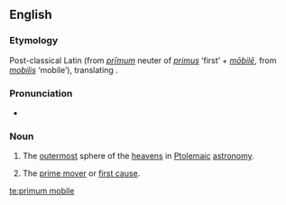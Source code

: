 ==English==

===Etymology===
Post-classical Latin (from {{L.}} ''[[primum|prīmum]]'' neuter of ''[[primus]]'' ‘first’ + ''[[mobile#Latin|mōbilē]]'', from ''[[mobilis]]'' ‘mobile’), translating {{Ar.}}.

===Pronunciation===
* {{IPA|/ˌpɹaɪməm ˈməʊbɪli/}}

===Noun===
{{en-noun|-}}

# {{historical}} The [[outermost]] sphere of the [[heavens]] in [[Ptolemaic]] [[astronomy]].
# {{context|theology|philosophy}} The [[prime mover]] or [[first cause]].

[[te:primum mobile]]
